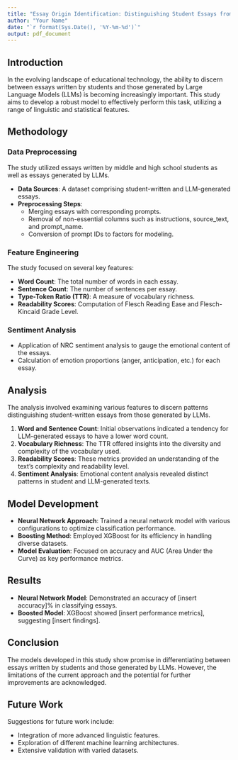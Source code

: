 ```yaml
---
title: "Essay Origin Identification: Distinguishing Student Essays from LLM-Generated Text"
author: "Your Name"
date: "`r format(Sys.Date(), '%Y-%m-%d')`"
output: pdf_document
---
```


## Introduction

In the evolving landscape of educational technology, the ability to discern between essays written by students and those generated by Large Language Models (LLMs) is becoming increasingly important. This study aims to develop a robust model to effectively perform this task, utilizing a range of linguistic and statistical features.

## Methodology

### Data Preprocessing

The study utilized essays written by middle and high school students as well as essays generated by LLMs.

- **Data Sources**: A dataset comprising student-written and LLM-generated essays.
- **Preprocessing Steps**:
  - Merging essays with corresponding prompts.
  - Removal of non-essential columns such as instructions, source_text, and prompt_name.
  - Conversion of prompt IDs to factors for modeling.

### Feature Engineering

The study focused on several key features:

- **Word Count**: The total number of words in each essay.
- **Sentence Count**: The number of sentences per essay.
- **Type-Token Ratio (TTR)**: A measure of vocabulary richness.
- **Readability Scores**: Computation of Flesch Reading Ease and Flesch-Kincaid Grade Level.

### Sentiment Analysis

- Application of NRC sentiment analysis to gauge the emotional content of the essays.
- Calculation of emotion proportions (anger, anticipation, etc.) for each essay.

## Analysis

The analysis involved examining various features to discern patterns distinguishing student-written essays from those generated by LLMs.

1. **Word and Sentence Count**: Initial observations indicated a tendency for LLM-generated essays to have a lower word count.
2. **Vocabulary Richness**: The TTR offered insights into the diversity and complexity of the vocabulary used.
3. **Readability Scores**: These metrics provided an understanding of the text's complexity and readability level.
4. **Sentiment Analysis**: Emotional content analysis revealed distinct patterns in student and LLM-generated texts.

## Model Development

- **Neural Network Approach**: Trained a neural network model with various configurations to optimize classification performance.
- **Boosting Method**: Employed XGBoost for its efficiency in handling diverse datasets.
- **Model Evaluation**: Focused on accuracy and AUC (Area Under the Curve) as key performance metrics.

## Results

- **Neural Network Model**: Demonstrated an accuracy of [insert accuracy]% in classifying essays.
- **Boosted Model**: XGBoost showed [insert performance metrics], suggesting [insert findings].

## Conclusion

The models developed in this study show promise in differentiating between essays written by students and those generated by LLMs. However, the limitations of the current approach and the potential for further improvements are acknowledged.

## Future Work

Suggestions for future work include:

- Integration of more advanced linguistic features.
- Exploration of different machine learning architectures.
- Extensive validation with varied datasets.

